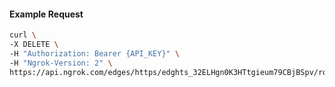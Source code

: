 #### Example Request

```bash
curl \
-X DELETE \
-H "Authorization: Bearer {API_KEY}" \
-H "Ngrok-Version: 2" \
https://api.ngrok.com/edges/https/edghts_32ELHgn0K3HTtgieum79CBjBSpv/routes/edghtsrt_32ELHhLo38uR4CmVH0DLXiUpa6t/compression
```
